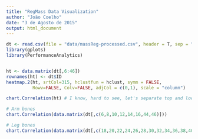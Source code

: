 ```yaml
---
title: "RegMass Data Visualization"
author: "João Coelho"
date: "3 de Agosto de 2015"
output: html_document
---
```



```r
dt <- read.csv(file = "data/massReg-processed.csv", header = T, sep = ",")
library(gplots)
library(PerformanceAnalytics)


ht <- data.matrix(dt[,6:46])
rownames(ht) <- dt$ID
heatmap.2(ht, srtCol=315, hclustfun = hclust, symm = FALSE,
          Rowv=FALSE, Colv=FALSE, adjCol = c(0,1), scale = "column")

```

```r
chart.Correlation(ht) # I know, hard to see, let's separate top and lower body...
```

```r
# Arm bones
chart.Correlation(data.matrix(dt[,c(6,8,10,12,14,16,44,46)]))
```

```r
# Leg bones
chart.Correlation(data.matrix(dt[,c(18,20,22,24,26,28,30,32,34,36,38,40,42,45,46)]))
```
